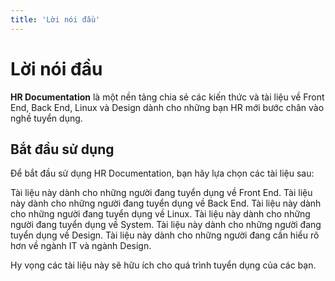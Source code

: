 ```yaml
---
title: 'Lời nói đầu'
---
```


# Lời nói đầu

**HR Documentation** là một nền tảng chia sẻ các kiến thức và tài liệu về Front
End, Back End, Linux và Design dành cho những bạn HR mới bước chân vào nghề
tuyển dụng.

## Bắt đầu sử dụng

Để bắt đầu sử dụng HR Documentation, bạn hãy lựa chọn các tài liệu sau:

<CardGroup cols={2}>
  <Card title="Front End" icon="TableLayout" href="/docs/front-end">
    Tài liệu này dành cho những người đang tuyển dụng về Front End.
  </Card>
  <Card title="Back End" icon="Server" href="/docs/back-end">
    Tài liệu này dành cho những người đang tuyển dụng về Back End.
  </Card>
  <Card title="Linux" icon="Server" href="/docs/linux">
    Tài liệu này dành cho những người đang tuyển dụng về Linux.
  </Card>
  <Card title="Linux Server" icon="Server" href="/docs/linux/server">
    Tài liệu này dành cho những người đang tuyển dụng về System.
  </Card>
  <Card title="Design" icon="SwatchBook" href="/docs/design">
    Tài liệu này dành cho những người đang tuyển dụng về Design.
  </Card>
  <Card title="Nâng cao" icon="Folder" href="/docs/nang-cao">
    Tài liệu này dành cho những người đang cần hiểu rõ hơn về ngành IT và ngành
    Design.
  </Card>
</CardGroup>

Hy vọng các tài liệu này sẽ hữu ích cho quá trình tuyển dụng của các bạn.

